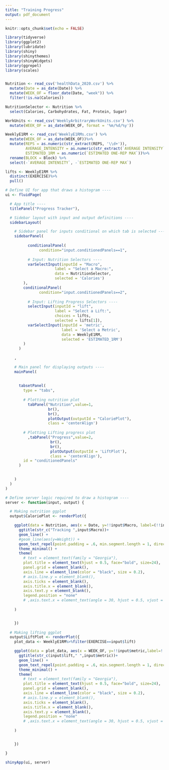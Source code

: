 ```yaml
---
title: "Training Progress"
output: pdf_document
---
```


```r
knitr::opts_chunk$set(echo = FALSE)
```


```r
library(tidyverse)
library(ggplot2)
library(lubridate)
library(shiny)
library(shinythemes)
library(shinyWidgets)
library(ggrepel)
library(scales)


Nutrition <- read_csv('healthData_2020.csv') %>%
  mutate(Date = as_date(Date)) %>%
  mutate(WEEK_OF = floor_date(Date, "week")) %>%
  filter(!is.na(Calories))

NutritionSelector <- Nutrition %>%
  select(Calories, Carbohydrates, Fat, Protein, Sugar)

WorkUnits <- read_csv('WeeklyArbitraryWorkUnits.csv') %>%
  mutate(WEEK_OF = as_date(WEEK_OF, format = '%m/%d/%y'))

WeeklyE1RM <- read_csv('WeeklyE1RMs.csv') %>%
  mutate(WEEK_OF = as_date(WEEK_OF))%>%
  mutate(REPS = as.numeric(str_extract(REPS, '\\d+')),
         AVERAGE_INTENSITY = as.numeric(str_extract(`AVERAGE INTENSITY`, '\\d+'))/100,
         ESTIMATED_1RM = as.numeric(`ESTIMATED ONE-REP MAX`))%>%
  rename(BLOCK = Block) %>%
  select(-`AVERAGE INTENSITY`, -`ESTIMATED ONE-REP MAX`)

lifts <- WeeklyE1RM %>%
  distinct(EXERCISE)%>%
  pull()
```

```r
# Define UI for app that draws a histogram ----
ui <- fluidPage(

  # App title ----
  titlePanel("Progress Tracker"),

  # Sidebar layout with input and output definitions ----
  sidebarLayout(

    # Sidebar panel for inputs conditional on which tab is selected ----
    sidebarPanel(
      
          conditionalPanel(
               condition="input.conditionedPanels==1",
    
          # Input: Nutrition Selectors ----
          varSelectInput(inputId = "Macro",
                      label = "Select a Macro:",
                      data = NutritionSelector,
                      selected = 'Calories')
        ),
        conditionalPanel(
               condition="input.conditionedPanels==2",
    
          # Input: Lifting Progress Selectors ----
          selectInput(inputId = "lift",
                      label = "Select a Lift:",
                      choices = lifts,
                      selected = lifts[1]),
          varSelectInput(inputId = 'metric',
                         label = 'Select a Metric',
                         data = WeeklyE1RM,
                         selected = 'ESTIMATED_1RM')
        )
      )
     
    ,

    # Main panel for displaying outputs ----
    mainPanel(
      
      
      tabsetPanel(
        type = "tabs",
        
        # Plotting nutrition plot
          tabPanel("Nutrition",value=1,
                   br(),
                   br(),
                   plotOutput(outputId = "CaloriePlot"),
                   class = 'centerAlign')
        
        # Plotting Lifting progress plot
          ,tabPanel("Progress",value=2,
                    br(),
                    br(),
                    plotOutput(outputId = 'LiftPlot'),
                    class = 'centerAlign'),
        id = "conditionedPanels"
      )

      
    )
  )
)
```

```r
# Define server logic required to draw a histogram ----
server <- function(input, output) {

  # Making nutrition ggplot
  output$CaloriePlot <- renderPlot({

    ggplot(data = Nutrition, aes(x = Date, y=!!input$Macro, label=(!!input$Macro))) +
      ggtitle(str_c("Tracking ",input$Macro))+
      geom_line() +
      #geom_line(aes(y=Weight)) +
      geom_text_repel(point.padding = .6, min.segment.length = 1, direction = "y") +
      theme_minimal() +
      theme(
        # text = element_text(family = "Georgia"),
        plot.title = element_text(hjust = 0.5, face="bold", size=24),
        panel.grid = element_blank(),
        axis.line = element_line(color = "black", size = 0.2),
        # axis.line.y = element_blank(),
        axis.ticks = element_blank(),
        axis.title.x = element_blank(),
        axis.text.y = element_blank(),
        legend.position = "none"
        # ,axis.text.x = element_text(angle = 30, hjust = 0.5, vjust = 0.3),
        
    )


    })
  
  # Making lifting ggplot
  output$LiftPlot <- renderPlot({
    plot_data <- WeeklyE1RM%>%filter(EXERCISE==input$lift)

    ggplot(data = plot_data, aes(x = WEEK_OF, y=!!input$metric,label=!!input$metric)) +
      ggtitle(str_c(input$lift," ",input$metric))+
      geom_line() +
      geom_text_repel(point.padding = .6, min.segment.length = 1, direction = "y") +
      theme_minimal() +
      theme(
        # text = element_text(family = "Georgia"),
        plot.title = element_text(hjust = 0.5, face="bold", size=24),
        panel.grid = element_blank(),
        axis.line = element_line(color = "black", size = 0.2),
        # axis.line.y = element_blank(),
        axis.ticks = element_blank(),
        axis.title.x = element_blank(),
        axis.text.y = element_blank(),
        legend.position = "none"
        # ,axis.text.x = element_text(angle = 30, hjust = 0.5, vjust = 0.3),
        
    )


    })

}
```

```r
shinyApp(ui, server)
```

 
